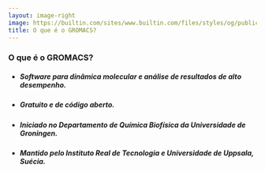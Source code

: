 ```yaml
---
layout: image-right
image: https://builtin.com/sites/www.builtin.com/files/styles/og/public/2023-01/terminal-commands.jpg
title: O que é o GROMACS?
---
```


### O que é o GROMACS?

- ##### Software para dinâmica molecular e análise de resultados de alto desempenho.
- ##### Gratuito e de código aberto.
- ##### Iniciado no Departamento de Química Biofísica da Universidade de Groningen.
- ##### Mantido pelo Instituto Real de Tecnologia e Universidade de Uppsala, Suécia.


<!-- Ponto 3: Se manteve em Gronigen de sua concepção em 1991 até 2000 -->
<!-- Ponto 4: Desde 2001 possui equipes de desenvolvimento e é mantido nessas instituições. -->